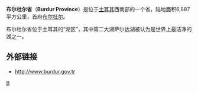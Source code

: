 {{Infobox Province TR
|name = Burdur
|region = 地中海
|area = 6,887
|total population = 258,868
|tpop_as_of= 2010
|popdens = 37.59
|licence = 15
|area_code = 248
|governor= 
|website= [http://www.burdur.gov.tr http://www.burdur.gov.tr]
}}
'''布尔杜尔省'''（'''Burdur Province'''）是位于[[土耳其|土耳其]]西南部的一个省，陆地面积6,887平方公里，首府[[布尔杜尔|布尔杜尔]]。

布尔杜尔省位于土耳其的“湖区”，其中第二大湖萨尔达湖被认为是世界上最洁净的湖之一。 

== 外部链接 ==
* [http://www.burdur.gov.tr http://www.burdur.gov.tr] {{Wayback|url=http://www.burdur.gov.tr/ |date=20070510144156 }}

{{WAsia-stub}}
{{Turkey}}

[[Category:土耳其行政區劃|B]]